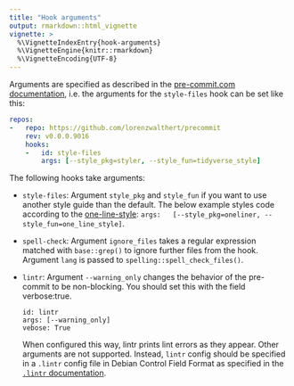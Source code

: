 ```yaml
---
title: "Hook arguments"
output: rmarkdown::html_vignette
vignette: >
  %\VignetteIndexEntry{hook-arguments}
  %\VignetteEngine{knitr::rmarkdown}
  %\VignetteEncoding{UTF-8}
---
```


Arguments are specified as described in the [pre-commit.com
documentation](https://pre-commit.com/#passing-arguments-to-hooks), i.e. the
arguments for the `style-files` hook can be set like this:

```yaml
repos:
-   repo: https://github.com/lorenzwalthert/precommit
    rev: v0.0.0.9016
    hooks:
    -   id: style-files
        args: [--style_pkg=styler, --style_fun=tidyverse_style]
```

The following hooks take arguments:

* `style-files`: Argument `style_pkg` and `style_fun` if you want to use another
  style guide than the default. The below example styles code according to the
  [one-line-style](https://github.com/lorenzwalthert/oneliner): `args:
  [--style_pkg=oneliner, --style_fun=one_line_style]`.

* `spell-check`: Argument `ignore_files` takes a regular expression matched with
  `base::grep()` to ignore further files from the hook. Argument `lang` is
  passed to `spelling::spell_check_files()`.

* `lintr`: Argument `--warning_only` changes the behavior of the pre-commit to
  be non-blocking. You should set this with the field verbose:true.

  ```
  id: lintr
  args: [--warning_only]
  vebose: True
  ```
  When configured this way, lintr prints lint errors as they appear. Other
  arguments are not supported. Instead, `lintr` config should be specified in a
  `.lintr` config file in Debian Control Field Format as specified in the
  [`.lintr`
  documentation](https://github.com/jimhester/lintr#project-configuration).
